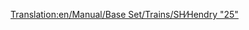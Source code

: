 [[Translation:en/Manual/Base Set/Trains/SH∕Hendry "25"]]
{{hu/Navbox Mozdonyok}}
{{hu/Vonatok|
|Name=SH/Hendry "25"
|Image=[[File:en/Shhendry25.png]]
|Cost=£17,578 ($35.156)
|Speed=128 km/h (80 mph)
|Weight=72 t
|Power=1,250 LE (932 kW)
|Annual=£1,447 ($2.894)
|Designed=1962
|Lifespan=18
|Capacity=N/A|Leírás=Ez az első nehéz teherrakomány vontatására alkalmas dízelmozdony. Gyengébb, mint az [[hu/Manual/Base Set/Trains/UU "37"|UU "37"]], alig jobb, mint a [[hu/Manual/Base Set/Trains/Ginzu "A4"|Ginzu "A4"]], az  [[hu/Manual/Base Set/Trains/SH "8P"|SH "8P"]]-hez képest pedig a szerepe alárendelt. Könnyű vagy középsúlyos rakományhoz használatos leginkább, az "igásló" szerepét tölti be, hasonlóan, mint a játék kezdetén a [[hu/Manual/Base Set/Trains/Chaney "Jubilee"|Chaney "Jubilee"]].

|Valósság=''British Rail 25'' sorozat
}}